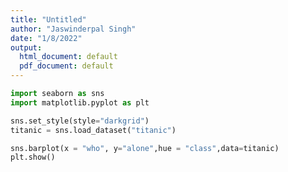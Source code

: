 ---
title: "Untitled"
author: "Jaswinderpal Singh"
date: "1/8/2022"
output:
  html_document: default
  pdf_document: default
---

```{python}
import seaborn as sns
import matplotlib.pyplot as plt

sns.set_style(style="darkgrid")
titanic = sns.load_dataset("titanic")

sns.barplot(x = "who", y="alone",hue = "class",data=titanic)
plt.show()
```